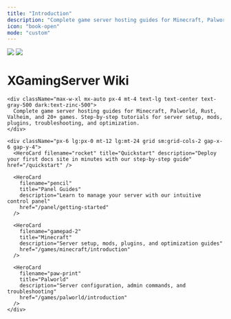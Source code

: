 ```yaml
---
title: "Introduction"
description: "Complete game server hosting guides for Minecraft, Palworld, Rust, Valheim, and 20+ games. Step-by-step tutorials for server setup, mods, plugins, troubleshooting, and optimization."
icon: "book-open"
mode: "custom"
---
```



<div className="relative">
  <div className="absolute top-0 lg:-top-16 left-0 right-0">
    <img
      src="/images/aspen_mintlify_app-homepage.jpg"
      className="block dark:hidden pointer-events-none"
    />
    <img
      src="/images/aspen_mintlify_app-homepage.jpg"
      className="hidden dark:block pointer-events-none"
    />
  </div>

  <div className="px-4 py-16 lg:py-48 lg:pb-24 max-w-3xl mx-auto">
    <h1 className="text-4xl font-medium text-center text-gray-900 dark:text-zinc-50 tracking-tight">
      XGamingServer Wiki
    </h1>

    <div className="max-w-xl mx-auto px-4 mt-4 text-lg text-center text-gray-500 dark:text-zinc-500">
      Complete game server hosting guides for Minecraft, Palworld, Rust, Valheim, and 20+ games. Step-by-step tutorials for server setup, mods, plugins, troubleshooting, and optimization.
    </div>

    <div className="px-6 lg:px-0 mt-12 lg:mt-24 grid sm:grid-cols-2 gap-x-6 gap-y-4">
      <HeroCard filename="rocket" title="Quickstart" description="Deploy your first docs site in minutes with our step-by-step guide" href="/quickstart" />

      <HeroCard
        filename="pencil"
        title="Panel Guides"
        description="Learn to manage your server with our intuitive control panel"
        href="/panel/getting-started"
      />

      <HeroCard
        filename="gamepad-2"
        title="Minecraft"
        description="Server setup, mods, plugins, and optimization guides"
        href="/games/minecraft/introduction"
      />

      <HeroCard
        filename="paw-print"
        title="Palworld"
        description="Server configuration, admin commands, and troubleshooting"
        href="/games/palworld/introduction"
      />
    </div>
  </div>
</div>
